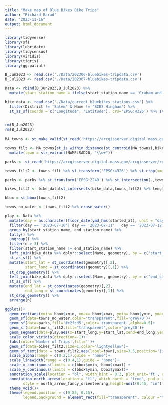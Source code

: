 ```yaml
---
title: "Make map of Blue Bikes Bike Trips"
author: "Richard Barad"
date: "2023-11-16"
output: html_document
---
```


```r
library(tidyverse)
library(sf)
library(lubridate)
library(tidycensus)
library(viridis)
library(tigris)
library(ggspatial)
```


```r
B_Jun2023 <- read.csv('./Data/202306-bluebikes-tripdata.csv')
B_Jul2023 <- read.csv('./Data/202307-bluebikes-tripdata.csv')

Data <- rbind(B_Jun2023,B_Jul2023) %>%
  mutate(start_station_name = ifelse(start_station_name == 'Graham and Parks School – Linnaean St at Walker St','Graham and Parks School',start_station_name)) 

bike_data <- read.csv('./Data/current_bluebikes_stations.csv') %>%
  filter(District != 'Salem' & Name != 'BCBS Hingham') %>%
  st_as_sf(coords = c("Longitude", "Latitude"), crs='EPSG:4326') %>% st_transform('EPSG:2249')
  

rm(B_Jun2023)
rm(B_Jul2023)
```


```r
MA_towns <- st_make_valid(st_read('https://arcgisserver.digital.mass.gov/arcgisserver/rest/services/AGOL/Census2020_Towns/MapServer/2/query?where=1%3D1&f=geojson')) %>% st_transform('EPSG:2249')

towns_filt <- MA_towns[st_is_within_distance(st_centroid(MA_towns),bike_data,10000) %>% lengths > 0,] %>%
  mutate(town = str_extract(NAMELSAD20, "\\w+"))

parks <- st_read('https://arcgisserver.digital.mass.gov/arcgisserver/rest/services/AGOL/OpenSpaceLevProt/MapServer/0/query?where=1%3D1&text=&objectIds=&time=&geometry=%7Bxmin%3A+-70.99%2C+ymin%3A+42.43%2C+xmax%3A+-71.18%2C+ymax%3A+42.3%7D&geometryType=esriGeometryEnvelope&inSR=4326&spatialRel=esriSpatialRelIntersects&distance=&units=esriSRUnit_Foot&relationParam=&outFields=&returnGeometry=true&returnTrueCurves=false&maxAllowableOffset=&geometryPrecision=&outSR=&havingClause=&returnIdsOnly=false&returnCountOnly=false&orderByFields=&groupByFieldsForStatistics=&outStatistics=&returnZ=false&returnM=false&gdbVersion=&historicMoment=&returnDistinctValues=false&resultOffset=&resultRecordCount=&returnExtentOnly=false&datumTransformation=&parameterValues=&rangeValues=&quantizationParameters=&featureEncoding=esriDefault&f=geojson')
```

```r

towns_filt2 <- towns_filt %>% st_transform('EPSG:4326') %>% st_crop(xmin= -70.99, xmax=-71.18, ymin=42.43,ymax=42.3) %>% st_transform('EPSG:2249') 

parks <- parks %>% st_transform('EPSG:2249') %>% st_intersection(.,towns_filt2)

bikes_filt2 <- bike_data[st_intersects(bike_data,towns_filt2) %>% lengths > 0,] 

bbox = st_bbox(towns_filt2)

towns_no_water <- towns_filt2 %>% erase_water()

play <- Data %>%
  mutate(day = as.character(floor_date(ymd_hms(started_at), unit = "day"))) %>%
  filter(day == '2023-07-10'| day == '2023-07-11' | day == '2023-07-12' | day == '2023-07-13' | day == '2023-07-14' | day == '2023-07-15') %>%
  group_by(start_station_name, end_station_name) %>%
  tally() %>%
  ungroup() %>%
  filter(n > 3) %>%
  filter(start_station_name != end_station_name) %>%
  left_join(bike_data %>% dplyr::select(Name, geometry), by = c("start_station_name" = "Name")) %>%
  st_as_sf() %>%
  mutate(start_lat = st_coordinates(geometry)[,2],
         start_long = st_coordinates(geometry)[,1]) %>%
  st_drop_geometry() %>%
  left_join(bike_data %>% dplyr::select(Name, geometry), by = c("end_station_name" = "Name")) %>%
  st_as_sf() %>%
  mutate(end_lat = st_coordinates(geometry)[,2],
         end_long = st_coordinates(geometry)[,1]) %>%
  st_drop_geometry() %>%
  arrange(n)

ggplot()+
  geom_rect(aes(xmin= bbox$xmin, xmax= bbox$xmax, ymin= bbox$ymin, ymax = bbox$ymax),fill='#c2d4fc')+
  geom_sf(data=towns_no_water,color="transparent",fill='grey70')+
  geom_sf(data=parks,fill='#c2fcd5',color='transparent',alpha=0.5)+
  geom_sf(data=towns_filt2,fill="transparent",color='grey30')+
  geom_segment(data=play,aes(x=start_long,y=start_lat,xend=end_long,yend=end_lat,alpha=n,color=n,linewidth=n))+
  scale_color_viridis(direction=-1)+
  labs(color='Number of Trips',fill='')+
  geom_sf(data=bikes_filt2,size=1,color='lightyellow')+
  geom_sf_text(data = towns_filt2,aes(label=town),size=3.5,position='jitter',color='white')+
  scale_alpha(range = c(0.2,1),guide = "none")+
  scale_linewidth(range = c(0.4,1),guide = "none")+
  scale_x_continuous(limits = c(bbox$xmin, bbox$xmax)) +
  scale_y_continuous(limits = c(bbox$ymin, bbox$ymax))+
  annotation_scale(location = "bl", width_hint = 0.3, plot_unit='ft', unit_category='imperial', pad_x = unit(0.45, "in"), pad_y = unit(0.45, "in"))+
  annotation_north_arrow(location = "tl", which_north = "true", pad_x = unit(0.3, "in"), pad_y = unit(0.45, "in"),
        style = north_arrow_fancy_orienteering,height=unit(0.45, "in"))+
  theme_void()+
  theme(legend.position = c(0.85, 0.15), 
        legend.background = element_rect(fill="transparent", colour ="transparent"))
```
